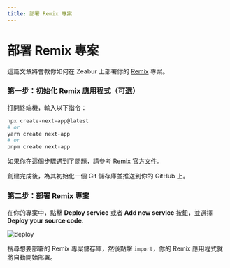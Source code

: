 ```yaml
---
title: 部署 Remix 專案
---
```


# 部署 Remix 專案

這篇文章將會教你如何在 Zeabur 上部署你的 [Remix](https://remix.run/) 專案。

### 第一步：初始化 Remix 應用程式（可選）

打開終端機，輸入以下指令：

```bash
npx create-next-app@latest
# or
yarn create next-app
# or
pnpm create next-app
```

如果你在這個步驟遇到了問題，請參考 [Remix 官方文件](https://remix.run/docs/en/v1/tutorials/blog)。

創建完成後，為其初始化一個 Git 儲存庫並推送到你的 GitHub 上。

### 第二步：部署 Remix 專案

在你的專案中，點擊 **Deploy service** 或者 **Add new service** 按鈕，並選擇 **Deploy your source code**.

![deploy](/framework/deploy.png)

搜尋想要部署的 Remix 專案儲存庫，然後點擊 `import`，你的 Remix 應用程式就將自動開始部署。
